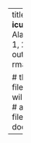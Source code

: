 ---
title: Searching the __icusbib__ dataset
author: Alan Engel
date: February 1, 2024
lang: "en-us"
output_format: rmarkdown::html_vignette

# this is a dummy Rmd file so that DataPackageR will create the necessary
# auxiliaries for a static file to added during documentation steps.
---